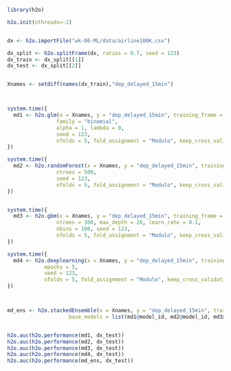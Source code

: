 
```r

library(h2o)

h2o.init(nthreads=-1)


dx <- h2o.importFile("wk-06-ML/data/airline100K.csv")

dx_split <- h2o.splitFrame(dx, ratios = 0.7, seed = 123)
dx_train <- dx_split[[1]]
dx_test <- dx_split[[2]]


Xnames <- setdiff(names(dx_train),"dep_delayed_15min")



system.time({
  md1 <- h2o.glm(x = Xnames, y = "dep_delayed_15min", training_frame = dx_train, 
                family = "binomial", 
                alpha = 1, lambda = 0,
                seed = 123,
                nfolds = 5, fold_assignment = "Modulo", keep_cross_validation_predictions = TRUE)
})

system.time({
  md2 <- h2o.randomForest(x = Xnames, y = "dep_delayed_15min", training_frame = dx_train, 
                ntrees = 500,
                seed = 123,
                nfolds = 5, fold_assignment = "Modulo", keep_cross_validation_predictions = TRUE)
})


system.time({
  md3 <- h2o.gbm(x = Xnames, y = "dep_delayed_15min", training_frame = dx_train, distribution = "bernoulli", 
                ntrees = 300, max_depth = 20, learn_rate = 0.1, 
                nbins = 100, seed = 123,
                nfolds = 5, fold_assignment = "Modulo", keep_cross_validation_predictions = TRUE)    
})

system.time({
  md4 <- h2o.deeplearning(x = Xnames, y = "dep_delayed_15min", training_frame = dx_train, 
            epochs = 5,
            seed = 123,
            nfolds = 5, fold_assignment = "Modulo", keep_cross_validation_predictions = TRUE) 
})



md_ens <- h2o.stackedEnsemble(x = Xnames, y = "dep_delayed_15min", training_frame = dx_train, 
                    base_models = list(md1@model_id, md2@model_id, md3@model_id, md4@model_id,))


h2o.auc(h2o.performance(md1, dx_test))
h2o.auc(h2o.performance(md2, dx_test))
h2o.auc(h2o.performance(md3, dx_test))
h2o.auc(h2o.performance(md4, dx_test))
h2o.auc(h2o.performance(md_ens, dx_test))


```



